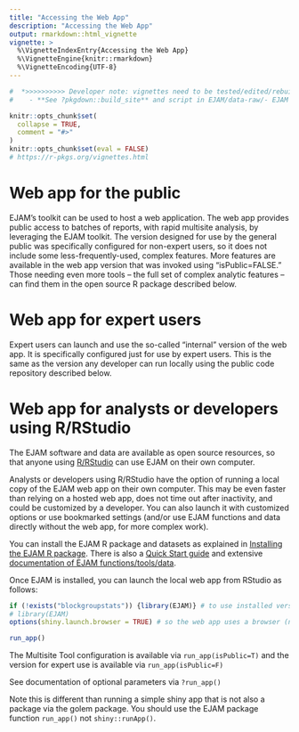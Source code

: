 ```yaml
---
title: "Accessing the Web App"
description: "Accessing the Web App"
output: rmarkdown::html_vignette
vignette: >
  %\VignetteIndexEntry{Accessing the Web App}
  %\VignetteEngine{knitr::rmarkdown}
  %\VignetteEncoding{UTF-8}
---
```


```r
#  *>>>>>>>>>> Developer note: vignettes need to be tested/edited/rebuilt regularly <<<<<<<<<<<*
#    - **See ?pkgdown::build_site** and script in EJAM/data-raw/- EJAM uses the pkgdown R package to build help and articles/ vignettes as web pages
```

```r
knitr::opts_chunk$set(
  collapse = TRUE,
  comment = "#>"
)
knitr::opts_chunk$set(eval = FALSE)
# https://r-pkgs.org/vignettes.html
```

# Web app for the public

EJAM's toolkit can be used to host a web application. The web app provides public access to batches of reports, with rapid multisite analysis, by leveraging the EJAM toolkit. The version designed for use by the general public was specifically configured for non-expert users, so it does not include some less-frequently-used, complex features. More features are available in the web app version that was invoked using "isPublic=FALSE." Those needing even more tools -- the full set of complex analytic features -- can find them in the open source R package described below.

# Web app for expert users

Expert users can launch and use the so-called "internal" version of the web app. It is specifically configured just for use by expert users. This is the same as the version any developer can run locally using the public code repository described below.

# Web app for analysts or developers using R/RStudio

The EJAM software and data are available as open source resources, so that anyone using [R/RStudio](https://posit.co/download/rstudio-desktop/){.uri target="_blank" rel="noreferrer noopener"} can use EJAM on their own computer.
 
Analysts or developers using R/RStudio have the option of running a local copy of the EJAM web app on their own computer. This may be even faster than relying on a hosted web app, does not time out after inactivity, and could be customized by a developer. You can also launch it with customized options or use bookmarked settings (and/or use EJAM functions and data directly without the web app, for more complex work).

You can install the EJAM R package and datasets as explained in [Installing the EJAM R package](1_installing.html). There is also a [Quick Start guide](2_quickstart.html) and extensive [documentation of EJAM functions/tools/data](../reference/index.html).

Once EJAM is installed, you can launch the local web app from RStudio as follows:

```r
if (!exists("blockgroupstats")) {library(EJAM)} # to use installed version only if not already attached
# library(EJAM)
options(shiny.launch.browser = TRUE) # so the web app uses a browser (not the RStudio viewer)

run_app()
```

The Multisite Tool configuration is available via `run_app(isPublic=T)` and the version for expert use is available via `run_app(isPublic=F)`

See documentation of optional parameters via `?run_app()`

Note this is different than running a simple shiny app that is not also a package via the golem package. You should use the EJAM package function `run_app()` not `shiny::runApp()`.
